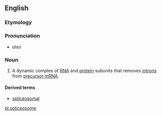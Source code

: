 ==English==

===Etymology===
{{compound|splice|-o-|-some|lang=en}}

===Pronunciation===
* {{IPA|/ˈsplaɪsioʊˌsoʊm/|lang=en}} ''also'' {{IPAchar|/ˈsplaɪsəˌsoʊm/}}

===Noun===
{{en-noun}}
{{wikipedia}}

# {{context|genetics|lang=en}} A dynamic complex of [[RNA]] and [[protein]] subunits that removes [[intron]]s from [[precursor mRNA]].

====Derived terms====
* [[spliceosomal]]

[[pl:spliceosome]]